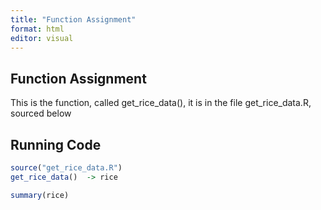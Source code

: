 ```yaml
---
title: "Function Assignment"
format: html
editor: visual
---
```


## Function Assignment

This is the function, called get_rice_data(), it is in the file get_rice_data.R, sourced below

## Running Code

```r
source("get_rice_data.R")
get_rice_data()  -> rice

summary(rice)

```
